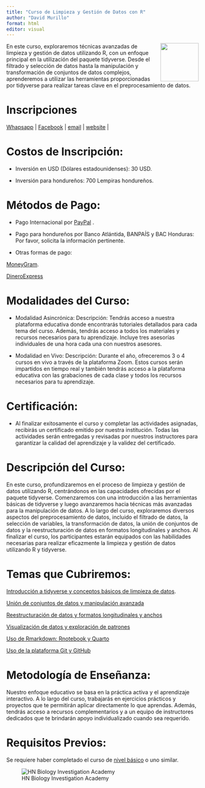 ---
title: "Curso de Limpieza y Gestión de Datos con R"
author: "David Murillo"
format: html
editor: visual
---

[<img src="HN Cursos publicidad/HN Biology Inv Circle.jpg" align="right" width="100"/>](https://www.hnbiology.org/)

En este curso, exploraremos técnicas avanzadas de limpieza y gestión de datos utilizando R, con un enfoque principal en la utilización del paquete tidyverse. Desde el filtrado y selección de datos hasta la manipulación y transformación de conjuntos de datos complejos, aprenderemos a utilizar las herramientas proporcionadas por tidyverse para realizar tareas clave en el preprocesamiento de datos.

# Inscripciones

<!-- Start Badges -->

| [Whapsapp](http://wa.me/+50499549551) \| [Facebook](https://www.facebook.com/Hn.Biology.Investigation?mibextid=ZbWKwL) \| [email](admi@hnbiology.org) \| [website](https://www.hnbiology.org/) \|

<!-- End Badges -->

# Costos de Inscripción:

-   Inversión en USD (Dólares estadounidenses): 30 USD.

-   Inversión para hondureños: 700 Lempiras hondureños.

# Métodos de Pago:

-   Pago Internacional por [PayPal](https://www.paypal.com/paypalme/hnbiologyinv) .

-   Pago para hondureños por Banco Atlántida, BANPAÍS y BAC Honduras: Por favor, solicita la información pertinente.

-   Otras formas de pago:

[MoneyGram](https://www.moneygram.com/mgo/us/es/send/como-enviar-dinero/enviar-en-linea/).

[DineroExpress](https://www.dineroexpress.com/WebPortalDexDigital/)

# Modalidades del Curso:

-   Modalidad Asincrónica: Descripción: Tendrás acceso a nuestra plataforma educativa donde encontrarás tutoriales detallados para cada tema del curso. Además, tendrás acceso a todos los materiales y recursos necesarios para tu aprendizaje. Incluye tres asesorías individuales de una hora cada una con nuestros asesores.

-   Modalidad en Vivo: Descripción: Durante el año, ofreceremos 3 o 4 cursos en vivo a través de la plataforma Zoom. Estos cursos serán impartidos en tiempo real y también tendrás acceso a la plataforma educativa con las grabaciones de cada clase y todos los recursos necesarios para tu aprendizaje.

# Certificación:

-   Al finalizar exitosamente el curso y completar las actividades asignadas, recibirás un certificado emitido por nuestra institución. Todas las actividades serán entregadas y revisadas por nuestros instructores para garantizar la calidad del aprendizaje y la validez del certificado.

# Descripción del Curso:

En este curso, profundizaremos en el proceso de limpieza y gestión de datos utilizando R, centrándonos en las capacidades ofrecidas por el paquete tidyverse. Comenzaremos con una introducción a las herramientas básicas de tidyverse y luego avanzaremos hacia técnicas más avanzadas para la manipulación de datos. A lo largo del curso, exploraremos diversos aspectos del preprocesamiento de datos, incluido el filtrado de datos, la selección de variables, la transformación de datos, la unión de conjuntos de datos y la reestructuración de datos en formatos longitudinales y anchos. Al finalizar el curso, los participantes estarán equipados con las habilidades necesarias para realizar eficazmente la limpieza y gestión de datos utilizando R y tidyverse.

# Temas que Cubriremos:

[Introducción a tidyverse y conceptos básicos de limpieza de datos]().

[Unión de conjuntos de datos y manipulación avanzada]()

[Reestructuración de datos y formatos longitudinales y anchos]()

[Visualización de datos y exploración de patrones]()

[Uso de Rmarkdown: Rnotebook y Quarto]()

[Uso de la plataforma Git y GitHub]()


# Metodología de Enseñanza:

Nuestro enfoque educativo se basa en la práctica activa y el aprendizaje interactivo. A lo largo del curso, trabajarás en ejercicios prácticos y proyectos que te permitirán aplicar directamente lo que aprendas. Además, tendrás acceso a recursos complementarios y a un equipo de instructores dedicados que te brindarán apoyo individualizado cuando sea requerido.

# Requisitos Previos:

Se requiere haber completado el curso de [nivel básico](https://hn-biology-investigation.github.io/TemarioCursoAnalisisEstadisticoBasico/) o uno similar.

![HN Biology Investigation Academy](HN%20Cursos%20publicidad/HN%20Biology%20Inv%20large.jpg)
